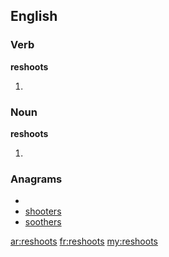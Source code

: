 ==English==
===Verb===
'''reshoots'''
# {{third-person singular of|[[reshoot]]}}

===Noun===
'''reshoots'''
# {{plural of|[[reshoot]]}}

===Anagrams===
* {{alphagram|ehoorsst}}
* [[shooters#English|shooters]]
* [[soothers#English|soothers]]

[[ar:reshoots]]
[[fr:reshoots]]
[[my:reshoots]]